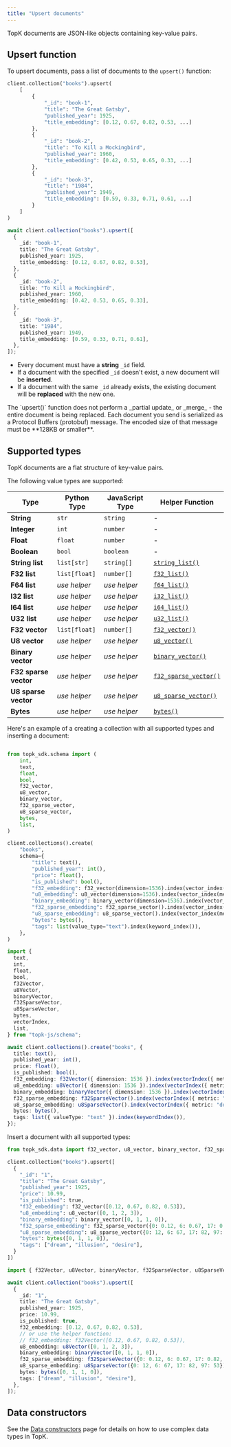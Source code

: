 ```yaml
---
title: "Upsert documents"
---
```


TopK documents are JSON-like objects containing key-value pairs.

## Upsert function

To upsert documents, pass a list of documents to the `upsert()` function:

<CodeGroup>

```python Python
client.collection("books").upsert(
    [
        {
            "_id": "book-1",
            "title": "The Great Gatsby",
            "published_year": 1925,
            "title_embedding": [0.12, 0.67, 0.82, 0.53, ...]
        },
        {
            "_id": "book-2",
            "title": "To Kill a Mockingbird",
            "published_year": 1960,
            "title_embedding": [0.42, 0.53, 0.65, 0.33, ...]
        },
        {
            "_id": "book-3",
            "title": "1984",
            "published_year": 1949,
            "title_embedding": [0.59, 0.33, 0.71, 0.61, ...]
        }
    ]
)
```


```typescript Javascript
await client.collection("books").upsert([
  {
    _id: "book-1",
    title: "The Great Gatsby",
    published_year: 1925,
    title_embedding: [0.12, 0.67, 0.82, 0.53],
  },
  {
    _id: "book-2",
    title: "To Kill a Mockingbird",
    published_year: 1960,
    title_embedding: [0.42, 0.53, 0.65, 0.33],
  },
  {
    _id: "book-3",
    title: "1984",
    published_year: 1949,
    title_embedding: [0.59, 0.33, 0.71, 0.61],
  },
]);
```

</CodeGroup>

- Every document must have a **string** `_id` field.
- If a document with the specified `_id` doesn't exist, a new document will be **inserted**.
- If a document with the same `_id` already exists, the existing document will be **replaced** with the new one.

<Note>
  The `upsert()` function does not perform a _partial update_ or _merge_ - the entire document is being replaced.
</Note>

<Warning>
  Each document you send is serialized as a Protocol Buffers (protobuf) message. The encoded size of that message must be **128KB or smaller**.
</Warning>

## Supported types

TopK documents are a flat structure of key-value pairs.

The following value types are supported:

| Type                  | Python Type   | JavaScript Type | Helper Function                                                |
| --------------------- | ------------- | --------------- | -------------------------------------------------------------- |
| **String**            | `str`         | `string`        | -                                                              |
| **Integer**           | `int`         | `number`        | -                                                              |
| **Float**             | `float`       | `number`        | -                                                              |
| **Boolean**           | `bool`        | `boolean`       | -                                                              |
| **String list**       | `list[str]`   | `string[]`      | [`string_list()`](./data-constructors#string-list)             |
| **F32 list**          | `list[float]` | `number[]`      | [`f32_list()`](./data-constructors#f32-list)                   |
| **F64 list**          | _use helper_  | _use helper_    | [`f64_list()`](./data-constructors#f64-list)                   |
| **I32 list**          | _use helper_  | _use helper_    | [`i32_list()`](./data-constructors#i32-list)                   |
| **I64 list**          | _use helper_  | _use helper_    | [`i64_list()`](./data-constructors#i64-list)                   |
| **U32 list**          | _use helper_  | _use helper_    | [`u32_list()`](./data-constructors#u32-list)                   |
| **F32 vector**        | `list[float]` | `number[]`      | [`f32_vector()`](./data-constructors#f32-vector)               |
| **U8 vector**         | _use helper_  | _use helper_    | [`u8_vector()`](./data-constructors#u8-vector)                 |
| **Binary vector**     | _use helper_  | _use helper_    | [`binary_vector()`](./data-constructors#binary-vector)         |
| **F32 sparse vector** | _use helper_  | _use helper_    | [`f32_sparse_vector()`](./data-constructors#f32-sparse-vector) |
| **U8 sparse vector**  | _use helper_  | _use helper_    | [`u8_sparse_vector()`](./data-constructors#u8-sparse-vector)   |
| **Bytes**             | _use helper_  | _use helper_    | [`bytes()`](./data-constructors#bytes)                         |

Here's an example of a creating a collection with all supported types and inserting a document:

<CodeGroup>

```python Python

from topk_sdk.schema import (
    int,
    text,
    float,
    bool,
    f32_vector,
    u8_vector,
    binary_vector,
    f32_sparse_vector,
    u8_sparse_vector,
    bytes,
    list,
)

client.collections().create(
    "books",
    schema={
        "title": text(),
        "published_year": int(),
        "price": float(),
        "is_published": bool(),
        "f32_embedding": f32_vector(dimension=1536).index(vector_index(metric="cosine")),
        "u8_embedding": u8_vector(dimension=1536).index(vector_index(metric="euclidean")),
        "binary_embedding": binary_vector(dimension=1536).index(vector_index(metric="hamming")),
        "f32_sparse_embedding": f32_sparse_vector().index(vector_index(metric="dot_product")),
        "u8_sparse_embedding": u8_sparse_vector().index(vector_index(metric="dot_product")),
        "bytes": bytes(),
        "tags": list(value_type="text").index(keyword_index()),
    },
)
```


```typescript Javascript
import {
  text,
  int,
  float,
  bool,
  f32Vector,
  u8Vector,
  binaryVector,
  f32SparseVector,
  u8SparseVector,
  bytes,
  vectorIndex,
  list,
} from "topk-js/schema";

await client.collections().create("books", {
  title: text(),
  published_year: int(),
  price: float(),
  is_published: bool(),
  f32_embedding: f32Vector({ dimension: 1536 }).index(vectorIndex({ metric: "cosine" })),
  u8_embedding: u8Vector({ dimension: 1536 }).index(vectorIndex({ metric: "euclidean" })),
  binary_embedding: binaryVector({ dimension: 1536 }).index(vectorIndex({ metric: "hamming" })),
  f32_sparse_embedding: f32SparseVector().index(vectorIndex({ metric: "dot_product" })),
  u8_sparse_embedding: u8SparseVector().index(vectorIndex({ metric: "dot_product" })),
  bytes: bytes(),
  tags: list({ valueType: "text" }).index(keywordIndex()),
});
```

</CodeGroup>

Insert a document with all supported types:

<CodeGroup>

```python Python
from topk_sdk.data import f32_vector, u8_vector, binary_vector, f32_sparse_vector, u8_sparse_vector, bytes

client.collection("books").upsert([
  {
    "_id": "1",
    "title": "The Great Gatsby",
    "published_year": 1925,
    "price": 10.99,
    "is_published": true,
    "f32_embedding": f32_vector([0.12, 0.67, 0.82, 0.53]),
    "u8_embedding": u8_vector([0, 1, 2, 3]),
    "binary_embedding": binary_vector([0, 1, 1, 0]),
    "f32_sparse_embedding": f32_sparse_vector({0: 0.12, 6: 0.67, 17: 0.82, 97: 0.53}),
    "u8_sparse_embedding": u8_sparse_vector({0: 12, 6: 67, 17: 82, 97: 53}),
    "bytes": bytes([0, 1, 1, 0]),
    "tags": ["dream", "illusion", "desire"],
  }
])
```


```typescript Javascript
import { f32Vector, u8Vector, binaryVector, f32SparseVector, u8SparseVector, bytes } from "topk-js/data";

await client.collection("books").upsert([
  {
    _id: "1",
    title: "The Great Gatsby",
    published_year: 1925,
    price: 10.99,
    is_published: true,
    f32_embedding: [0.12, 0.67, 0.82, 0.53],
    // or use the helper function:
    // f32_embedding: f32Vector([0.12, 0.67, 0.82, 0.53]),
    u8_embedding: u8Vector([0, 1, 2, 3]),
    binary_embedding: binaryVector([0, 1, 1, 0]),
    f32_sparse_embedding: f32SparseVector({0: 0.12, 6: 0.67, 17: 0.82, 97: 0.53}),
    u8_sparse_embedding: u8SparseVector({0: 12, 6: 67, 17: 82, 97: 53}),
    bytes: bytes([0, 1, 1, 0]),
    tags: ["dream", "illusion", "desire"],
  },
]);
```

</CodeGroup>

## Data constructors

See the [Data constructors](./data-constructors) page for details on how to use complex data types in TopK.